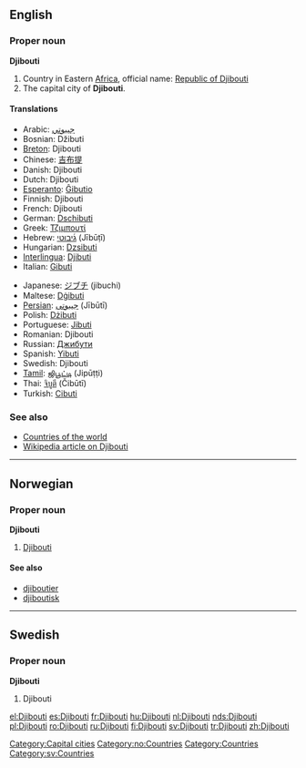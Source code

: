 ==English==

===Proper noun===
'''Djibouti'''

# Country in Eastern [[Africa]], official name: [[Republic of Djibouti]]
# The capital city of '''Djibouti'''.

====Translations====
{{top}}
*Arabic: [[جيبوتي]]
*Bosnian: Džibuti {{m}}
*[[Breton]]: Djibouti
*Chinese: [[吉布提]]
*Danish: Djibouti
*Dutch: Djibouti
*[[Esperanto]]: [[Ĝibutio]]
*Finnish: Djibouti
*French: Djibouti
*German: [[Dschibuti]]
*Greek: [[Τζιμπουτί]]
*Hebrew: [[ג֜יבוטי]] (Jībūṭī)
*Hungarian: [[Dzsibuti]]
*[[Interlingua]]: [[Djibuti]]
*Italian: [[Gibuti]]
{{mid}}
*Japanese: [[ジブチ]] (jibuchi)
*Maltese: [[Dġibuti]]
*[[Persian]]: [[جیبوتی]] (Jībūtī)
*Polish: [[Dżibuti]]
*Portuguese: [[Jibuti]]
*Romanian: Djibouti
*Russian: [[Джибути]]
*Spanish: [[Yibuti]]
*Swedish: Djibouti
*[[Tamil]]: [[ஜிபூட்டி]] (Jipūṭṭi)
*Thai: [[จิบูตี]] (Čibūtī)
*Turkish: [[Cibuti]]
{{bottom}}

[[Category:Capital cities]]

===See also===
*[[Countries of the world]]
*[[w:Djibouti|Wikipedia article on Djibouti]]

----

==Norwegian==

===Proper noun===
[[Category:no:Countries]]
'''Djibouti'''

# [[#English|Djibouti]]

====See also====
*[[djiboutier]]
*[[djiboutisk]]

----

==Swedish==

===Proper noun===
'''Djibouti'''

# Djibouti

[[Category:Countries]]
[[Category:sv:Countries]]

[[el:Djibouti]]
[[es:Djibouti]]
[[fr:Djibouti]]
[[hu:Djibouti]]
[[nl:Djibouti]]
[[nds:Djibouti]]
[[pl:Djibouti]]
[[ro:Djibouti]]
[[ru:Djibouti]]
[[fi:Djibouti]]
[[sv:Djibouti]]
[[tr:Djibouti]]
[[zh:Djibouti]]